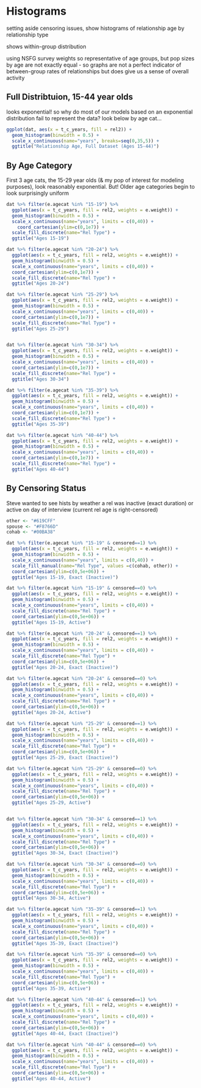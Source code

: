 # Histograms {#hist}

setting aside censoring issues, show histograms of relationship age by relationship type 

shows within-group distribution  

using NSFG survey weights so representative of age groups, but pop sizes by age are not exactly equal - so graphs are not a perfect indicator of between-group rates of relationships but does give us a sense of overall activity  

## Full Distribtuion, 15-44 year olds

looks exponential! so why do most of our models based on an exponential distribution fail to represent the data? look below by age cat...

```r
ggplot(dat, aes(x = t_c_years, fill = rel2)) +
  geom_histogram(binwidth = 0.5) + 
  scale_x_continuous(name="years", breaks=seq(0,35,5)) + 
  ggtitle("Relationship Age, Full Dataset (Ages 15-44)")
```

## By Age Category

First 3 age cats, the 15-29 year olds (& my pop of interest for modeling purposes), look reasonably exponential. But! Older age categories begin to look surprisingly uniform  


```r
dat %>% filter(e.agecat %in% "15-19") %>%
  ggplot(aes(x = t_c_years, fill = rel2, weights = e.weight)) +
  geom_histogram(binwidth = 0.5) +
  scale_x_continuous(name="years", limits = c(0,40)) +
    coord_cartesian(ylim=c(0,1e7)) +
  scale_fill_discrete(name="Rel Type") + 
  ggtitle("Ages 15-19")

dat %>% filter(e.agecat %in% "20-24") %>%
  ggplot(aes(x = t_c_years, fill = rel2, weights = e.weight)) +
  geom_histogram(binwidth = 0.5) +
  scale_x_continuous(name="years", limits = c(0,40)) +
  coord_cartesian(ylim=c(0,1e7)) +
  scale_fill_discrete(name="Rel Type") + 
  ggtitle("Ages 20-24")

dat %>% filter(e.agecat %in% "25-29") %>%
  ggplot(aes(x = t_c_years, fill = rel2, weights = e.weight)) +
  geom_histogram(binwidth = 0.5) +
  scale_x_continuous(name="years", limits = c(0,40)) +
  coord_cartesian(ylim=c(0,1e7)) +
  scale_fill_discrete(name="Rel Type") + 
  ggtitle("Ages 25-29")


dat %>% filter(e.agecat %in% "30-34") %>%
  ggplot(aes(x = t_c_years, fill = rel2, weights = e.weight)) +
  geom_histogram(binwidth = 0.5) +
  scale_x_continuous(name="years", limits = c(0,40)) +
  coord_cartesian(ylim=c(0,1e7)) +
  scale_fill_discrete(name="Rel Type") + 
  ggtitle("Ages 30-34")

dat %>% filter(e.agecat %in% "35-39") %>%
  ggplot(aes(x = t_c_years, fill = rel2, weights = e.weight)) +
  geom_histogram(binwidth = 0.5) +
  scale_x_continuous(name="years", limits = c(0,40)) +
  coord_cartesian(ylim=c(0,1e7)) +
  scale_fill_discrete(name="Rel Type") + 
  ggtitle("Ages 35-39")

dat %>% filter(e.agecat %in% "40-44") %>%
  ggplot(aes(x = t_c_years, fill = rel2, weights = e.weight)) +
  geom_histogram(binwidth = 0.5) +
  scale_x_continuous(name="years", limits = c(0,40)) +
  coord_cartesian(ylim=c(0,1e7)) +
  scale_fill_discrete(name="Rel Type") + 
  ggtitle("Ages 40-44")

```

## By Censoring Status 

Steve wanted to see hists by weather a rel was inactive (exact duration) or active on day of interview (current rel age is right-censored)  


```r
other <- "#619CFF"
spouse <- "#F8766D"
cohab <- "#00BA38"

dat %>% filter(e.agecat %in% "15-19" & censored==1) %>%
  ggplot(aes(x = t_c_years, fill = rel2, weights = e.weight)) +
  geom_histogram(binwidth = 0.5) +
  scale_x_continuous(name="years", limits = c(0,40)) +
  scale_fill_manual(name="Rel Type", values =c(cohab, other)) + 
  coord_cartesian(ylim=c(0,5e+06)) +  
  ggtitle("Ages 15-19, Exact (Inactive)")

dat %>% filter(e.agecat %in% "15-19" & censored==0) %>%
  ggplot(aes(x = t_c_years, fill = rel2, weights = e.weight)) +
  geom_histogram(binwidth = 0.5) +
  scale_x_continuous(name="years", limits = c(0,40)) +
  scale_fill_discrete(name="Rel Type") + 
  coord_cartesian(ylim=c(0,5e+06)) +  
  ggtitle("Ages 15-19, Active")

dat %>% filter(e.agecat %in% "20-24" & censored==1) %>%
  ggplot(aes(x = t_c_years, fill = rel2, weights = e.weight)) +
  geom_histogram(binwidth = 0.5) +
  scale_x_continuous(name="years", limits = c(0,40)) +
  scale_fill_discrete(name="Rel Type") + 
  coord_cartesian(ylim=c(0,5e+06)) +  
  ggtitle("Ages 20-24, Exact (Inactive)")

dat %>% filter(e.agecat %in% "20-24" & censored==0) %>%
  ggplot(aes(x = t_c_years, fill = rel2, weights = e.weight)) +
  geom_histogram(binwidth = 0.5) +
  scale_x_continuous(name="years", limits = c(0,40)) +
  scale_fill_discrete(name="Rel Type") + 
  coord_cartesian(ylim=c(0,5e+06)) +  
  ggtitle("Ages 20-24, Active")

dat %>% filter(e.agecat %in% "25-29" & censored==1) %>%
  ggplot(aes(x = t_c_years, fill = rel2, weights = e.weight)) +
  geom_histogram(binwidth = 0.5) +
  scale_x_continuous(name="years", limits = c(0,40)) +
  scale_fill_discrete(name="Rel Type") + 
  coord_cartesian(ylim=c(0,5e+06)) +   
  ggtitle("Ages 25-29, Exact (Inactive)")

dat %>% filter(e.agecat %in% "25-29" & censored==0) %>%
  ggplot(aes(x = t_c_years, fill = rel2, weights = e.weight)) +
  geom_histogram(binwidth = 0.5) +
  scale_x_continuous(name="years", limits = c(0,40)) +
  scale_fill_discrete(name="Rel Type") + 
  coord_cartesian(ylim=c(0,5e+06)) + 
  ggtitle("Ages 25-29, Active")


dat %>% filter(e.agecat %in% "30-34" & censored==1) %>%
  ggplot(aes(x = t_c_years, fill = rel2, weights = e.weight)) +
  geom_histogram(binwidth = 0.5) +
  scale_x_continuous(name="years", limits = c(0,40)) +
  scale_fill_discrete(name="Rel Type") + 
  coord_cartesian(ylim=c(0,5e+06)) + 
  ggtitle("Ages 30-34, Exact (Inactive)")

dat %>% filter(e.agecat %in% "30-34" & censored==0) %>%
  ggplot(aes(x = t_c_years, fill = rel2, weights = e.weight)) +
  geom_histogram(binwidth = 0.5) +
  scale_x_continuous(name="years", limits = c(0,40)) +
  scale_fill_discrete(name="Rel Type") + 
  coord_cartesian(ylim=c(0,5e+06)) +  
  ggtitle("Ages 30-34, Active")

dat %>% filter(e.agecat %in% "35-39" & censored==1) %>%
  ggplot(aes(x = t_c_years, fill = rel2, weights = e.weight)) +
  geom_histogram(binwidth = 0.5) +
  scale_x_continuous(name="years", limits = c(0,40)) +
  scale_fill_discrete(name="Rel Type") + 
  coord_cartesian(ylim=c(0,5e+06)) +   
  ggtitle("Ages 35-39, Exact (Inactive)")

dat %>% filter(e.agecat %in% "35-39" & censored==0) %>%
  ggplot(aes(x = t_c_years, fill = rel2, weights = e.weight)) +
  geom_histogram(binwidth = 0.5) +
  scale_x_continuous(name="years", limits = c(0,40)) +
  scale_fill_discrete(name="Rel Type") + 
  coord_cartesian(ylim=c(0,5e+06)) +   
  ggtitle("Ages 35-39, Active")

dat %>% filter(e.agecat %in% "40-44" & censored==1) %>%
  ggplot(aes(x = t_c_years, fill = rel2, weights = e.weight)) +
  geom_histogram(binwidth = 0.5) +
  scale_x_continuous(name="years", limits = c(0,40)) +
  scale_fill_discrete(name="Rel Type") + 
  coord_cartesian(ylim=c(0,5e+06)) +   
  ggtitle("Ages 40-44, Exact (Inactive)")

dat %>% filter(e.agecat %in% "40-44" & censored==0) %>%
  ggplot(aes(x = t_c_years, fill = rel2, weights = e.weight)) +
  geom_histogram(binwidth = 0.5) +
  scale_x_continuous(name="years", limits = c(0,40)) +
  scale_fill_discrete(name="Rel Type") + 
  coord_cartesian(ylim=c(0,5e+06)) +   
  ggtitle("Ages 40-44, Active")

```

